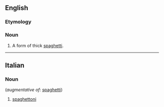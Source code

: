==English==

===Etymology===
{{etyl|it|en}}

===Noun===
{{en-noun|-}}

# A form of thick [[spaghetti]].

----

==Italian==

===Noun===
{{it-noun|m-p|-}} (''augmentative of'': [[spaghetti]])

# [[spaghettoni#English|spaghettoni]]